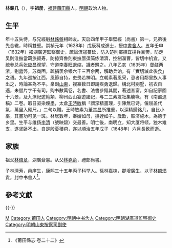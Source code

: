 {{明清人物信息框
| 姓名 = 林銘几
| 原名 =
| 圖片名稱 = 
| 圖片大小 = 220px
| 圖片說明 = 
| 最高職務 = 山東按察副使
| 國家 = 大明
| 爵位 =
| 籍貫 = [[福建|福建]][[興化府|興化府]][[莆田縣|莆田縣]]
| 族裔 = 
| 字號 = 
| 室名 = 
| 諡號 = 
| 出生日期 = 生年不詳
| 出生地點 = 
| 逝世日期 = 卒年不詳
| 逝世地點 = 
| 墓葬 =
| 配偶 =
| 親屬 = 
| 出身 = 
*崇禎元年戊辰科同進士出身
| 經歷 = 
| 著作 =
}}

'''林銘几'''（{{bd|？年||1648年||}}），字'''祖册'''，[[福建|福建]][[莆田縣|莆田縣]]人。[[明朝|明朝]]政治人物。

==生平==
年十五失恃，与兄經魁[[林銘盤|林銘盤]]相師友。天启四年甲子舉壁經（尚書）第一，兄弟後先合辙，時稱雙壁。崇禎元年（1628年）戊辰科成進士，授[[中書舍人|中書舍人]]。五年壬申（1632年）擢湖廣道監察御史，疏論流寇蔓延，防入楚則鄖撫宜揚兵襄樊，防走吴則淮撫當羁旅颍寿，防掠齊魯則東撫亟須简练清濟，控制濮曹，皆切中机宜。又疏參总兵[[张应昌|张应昌]]观望，守道[[李春旺|李春旺]]退缩，識者韙之。八年乙亥（1635年）督鹾两浙，剔蠹弊，苏商困，疏捐羡余银六千三百余两，解助兵饷，有「實切滅此後食」之语。九年巡按江西，風節自持，吏畏若神明。立朝素著風采，忌者用鄰里族人事出之，時論甚為不平。臬副[[山東|山東]]，视篆数日即請疾勇退歸。構北村别墅，初衣自適，未嘗片字干有司。购书數萬卷，名書、法書參錯其間，著述甚富，如自記家園十六景，及九漈紀遊絶類、柳州西山宴遊諸記，与二三素友社集觴咏，有《南窗遗稿》二卷。暇日驱染煙墨，太倉[[王時敏|王時敏]]稱「謂深精畫理，引陳無已诗。偃屈盖代氣，萬里入咫尺。」二句以贈。王時敏素为[[董其昌|董其昌]]所推重，以深精歸銘几，自比小巫，其畫功可见一斑。林居數年，奉嫂如母，撫姪如子。歲歉，赈济施木，為德于乡里。生平与维扬[[李清|李清]]（號映碧）交最善。明亡後，南明立，知大厦将倾，独木难支，遂坚卧不出，自是殷憂積疴，遂以順治五年戊子（1648年）六月長歎而逝。

== 家族 ==
祖父[[林焲章|林焲章]]，湖廣僉憲。从父[[林堯俞|林堯俞]]，禮部尚書。

子林濟芳，邑庠生，康熙三十五年丙子科举人。孫林嘉棟，郡增廣生，以子[[林麟焻|林麟焻]]貴，封中书舍人<ref>《莆田縣志·卷二十二》</ref>。

==參考文獻==
{{reflist}}

{{-}}
{{崇禎元年戊辰科殿試金榜}}

{{Authority control}}

{{DEFAULTSORT:Lin林}}
[[Category:林姓|M]]
[[Category:莆田人|Category:莆田人]]
[[Category:明朝中书舍人|Category:明朝中书舍人]]
[[Category:明朝湖廣道監察御史|Category:明朝湖廣道監察御史]]
[[Category:明朝山東按察司副使|Category:明朝山東按察司副使]]